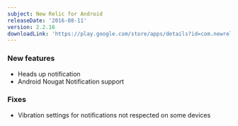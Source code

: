 ```yaml
---
subject: New Relic for Android
releaseDate: '2016-08-11'
version: 2.2.16
downloadLink: 'https://play.google.com/store/apps/details?id=com.newrelic.rpm&hl=en'
---
```


### New features

* Heads up notification
* Android Nougat Notification support

### Fixes

* Vibration settings for notifications not respected on some devices
